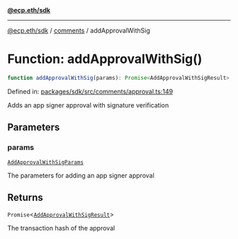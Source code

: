 [**@ecp.eth/sdk**](../../index.mdx)

***

[@ecp.eth/sdk](/sdk-reference/index.mdx) / [comments](/sdk-reference/comments/index.mdx) / addApprovalWithSig

# Function: addApprovalWithSig()

```ts
function addApprovalWithSig(params): Promise<AddApprovalWithSigResult>;
```

Defined in: [packages/sdk/src/comments/approval.ts:149](https://github.com/ecp-eth/comments-monorepo/blob/main/packages/sdk/src/comments/approval.ts#L149)

Adds an app signer approval with signature verification

## Parameters

### params

[`AddApprovalWithSigParams`](/sdk-reference/comments/type-aliases/AddApprovalWithSigParams.mdx)

The parameters for adding an app signer approval

## Returns

`Promise`\<[`AddApprovalWithSigResult`](/sdk-reference/comments/type-aliases/AddApprovalWithSigResult.mdx)\>

The transaction hash of the approval
